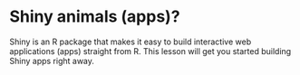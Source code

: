 # Shiny animals (apps)?

Shiny is an R package that makes it easy to build interactive web applications (apps) straight from R. This lesson will get you started building Shiny apps right away.